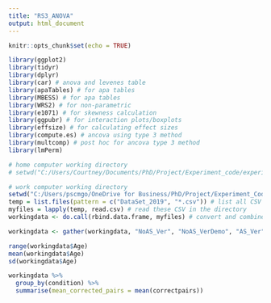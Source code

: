 ```yaml
---
title: "RS3_ANOVA"
output: html_document
---
```


```r
knitr::opts_chunk$set(echo = TRUE)
```

```r
library(ggplot2)
library(tidyr)
library(dplyr)
library(car) # anova and levenes table
library(apaTables) # for apa tables
library(MBESS) # for apa tables
library(WRS2) # for non-parametric
library(e1071) # for skewness calculation
library(ggpubr) # for interaction plots/boxplots
library(effsize) # for calculating effect sizes
library(compute.es) # ancova using type 3 method
library(multcomp) # post hoc for ancova type 3 method
library(lmPerm)
```

```r

# home computer working directory
# setwd("C:/Users/Courtney/Documents/PhD/Project/Experiment_code/experiment_1")

# work computer working directory
setwd("C:/Users/pscmgo/OneDrive for Business/PhD/Project/Experiment_Code/teachingcode")
temp = list.files(pattern = c("DataSet_2019", "*.csv")) # list all CSV files in the directory
myfiles = lapply(temp, read.csv) # read these CSV in the directory
workingdata <- do.call(rbind.data.frame, myfiles) # convert and combine the CSV files into dataframe

```

```r


workingdata <- gather(workingdata, "NoAS_Ver", "NoAS_VerDemo", "AS_Ver", "AS_VerDemo", key = "condition", value = "correctpairs")

range(workingdata$Age)
mean(workingdata$Age)
sd(workingdata$Age)

workingdata %>%
  group_by(condition) %>%
  summarise(mean_corrected_pairs = mean(correctpairs))

```